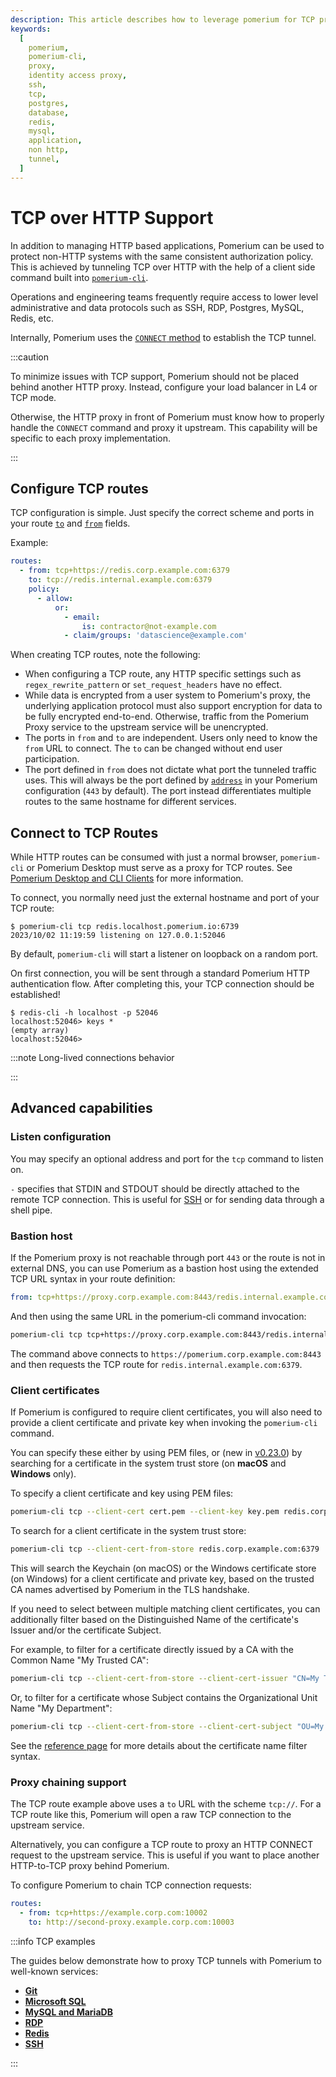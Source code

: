 ```yaml
---
description: This article describes how to leverage pomerium for TCP proxying.
keywords:
  [
    pomerium,
    pomerium-cli,
    proxy,
    identity access proxy,
    ssh,
    tcp,
    postgres,
    database,
    redis,
    mysql,
    application,
    non http,
    tunnel,
  ]
---
```



# TCP over HTTP Support

In addition to managing HTTP based applications, Pomerium can be used to protect non-HTTP systems with the same consistent authorization policy. This is achieved by tunneling TCP over HTTP with the help of a client side command built into [`pomerium-cli`](/docs/deploy/clients/pomerium-cli).

Operations and engineering teams frequently require access to lower level administrative and data protocols such as SSH, RDP, Postgres, MySQL, Redis, etc.

Internally, Pomerium uses the [`CONNECT` method](https://developer.mozilla.org/en-US/docs/Web/HTTP/Methods/CONNECT) to establish the TCP tunnel.

:::caution

To minimize issues with TCP support, Pomerium should not be placed behind another HTTP proxy. Instead, configure your load balancer in L4 or TCP mode.

Otherwise, the HTTP proxy in front of Pomerium must know how to properly handle the `CONNECT` command and proxy it upstream. This capability will be specific to each proxy implementation.

:::

## Configure TCP routes

TCP configuration is simple. Just specify the correct scheme and ports in your route [`to`](/docs/reference/routes/to) and [`from`](/docs/reference/routes/from) fields.

Example:

```yaml
routes:
  - from: tcp+https://redis.corp.example.com:6379
    to: tcp://redis.internal.example.com:6379
    policy:
      - allow:
          or:
            - email:
                is: contractor@not-example.com
            - claim/groups: 'datascience@example.com'
```

When creating TCP routes, note the following:

- When configuring a TCP route, any HTTP specific settings such as `regex_rewrite_pattern` or `set_request_headers` have no effect.
- While data is encrypted from a user system to Pomerium's proxy, the underlying application protocol must also support encryption for data to be fully encrypted end-to-end. Otherwise, traffic from the Pomerium Proxy service to the upstream service will be unencrypted.
- The ports in `from` and `to` are independent. Users only need to know the `from` URL to connect. The `to` can be changed without end user participation.
- The port defined in `from` does not dictate what port the tunneled traffic uses. This will always be the port defined by [`address`](/docs/reference/address) in your Pomerium configuration (`443` by default). The port instead differentiates multiple routes to the same hostname for different services.

## Connect to TCP Routes

While HTTP routes can be consumed with just a normal browser, `pomerium-cli` or Pomerium Desktop must serve as a proxy for TCP routes. See [Pomerium Desktop and CLI Clients](tcp/client) for more information.

To connect, you normally need just the external hostname and port of your TCP route:

```shell-session
$ pomerium-cli tcp redis.localhost.pomerium.io:6739
2023/10/02 11:19:59 listening on 127.0.0.1:52046
```

By default, `pomerium-cli` will start a listener on loopback on a random port.

On first connection, you will be sent through a standard Pomerium HTTP authentication flow. After completing this, your TCP connection should be established!

```shell-session
$ redis-cli -h localhost -p 52046
localhost:52046> keys *
(empty array)
localhost:52046>
```

:::note Long-lived connections behavior

<LongLivedConnections />

:::

## Advanced capabilities

### Listen configuration

You may specify an optional address and port for the `tcp` command to listen on.

`-` specifies that STDIN and STDOUT should be directly attached to the remote TCP connection. This is useful for [SSH](tcp/examples/ssh#tunnel-and-connect-simultaneously) or for sending data through a shell pipe.

### Bastion host

If the Pomerium proxy is not reachable through port `443` or the route is not in external DNS, you can use Pomerium as a bastion host using the extended TCP URL syntax in your route definition:

```yaml
from: tcp+https://proxy.corp.example.com:8443/redis.internal.example.com:6379
```

And then using the same URL in the pomerium-cli command invocation:

```bash
pomerium-cli tcp tcp+https://proxy.corp.example.com:8443/redis.internal.example.com:6379
```

The command above connects to `https://pomerium.corp.example.com:8443` and then requests the TCP route for `redis.internal.example.com:6379`.

### Client certificates

If Pomerium is configured to require client certificates, you will also need to provide a client certificate and private key when invoking the `pomerium-cli` command.

You can specify these either by using PEM files, or (new in [v0.23.0](https://github.com/pomerium/cli/releases/tag/v0.23.0)) by searching for a certificate in the system trust store (on **macOS** and **Windows** only).

To specify a client certificate and key using PEM files:

```bash
pomerium-cli tcp --client-cert cert.pem --client-key key.pem redis.corp.example.com:6379
```

To search for a client certificate in the system trust store:

```bash
pomerium-cli tcp --client-cert-from-store redis.corp.example.com:6379
```

This will search the Keychain (on macOS) or the Windows certificate store (on Windows) for a client certificate and private key, based on the trusted CA names advertised by Pomerium in the TLS handshake.

If you need to select between multiple matching client certificates, you can additionally filter based on the Distinguished Name of the certificate's Issuer and/or the certificate Subject.

For example, to filter for a certificate directly issued by a CA with the Common Name "My Trusted CA":

```bash
pomerium-cli tcp --client-cert-from-store --client-cert-issuer "CN=My Trusted CA" redis.corp.example.com:6379
```

Or, to filter for a certificate whose Subject contains the Organizational Unit Name "My Department":

```bash
pomerium-cli tcp --client-cert-from-store --client-cert-subject "OU=My Department" redis.corp.example.com:6379
```

See the [reference page](/docs/capabilities/tcp/reference#certificate-name-filters) for more details about the certificate name filter syntax.

### Proxy chaining support

The TCP route example above uses a `to` URL with the scheme `tcp://`. For a TCP route like this, Pomerium will open a raw TCP connection to the upstream service.

Alternatively, you can configure a TCP route to proxy an HTTP CONNECT request to the upstream service. This is useful if you want to place another HTTP-to-TCP proxy behind Pomerium.

To configure Pomerium to chain TCP connection requests:

```yaml
routes:
  - from: tcp+https://example.corp.com:10002
    to: http://second-proxy.example.corp.com:10003
```

:::info TCP examples

The guides below demonstrate how to proxy TCP tunnels with Pomerium to well-known services:

- [**Git**](tcp/examples/git)
- [**Microsoft SQL**](tcp/examples/ms-sql)
- [**MySQL and MariaDB**](tcp/examples/mysql)
- [**RDP**](tcp/examples/rdp)
- [**Redis**](tcp/examples/redis)
- [**SSH**](tcp/examples/ssh)

:::

